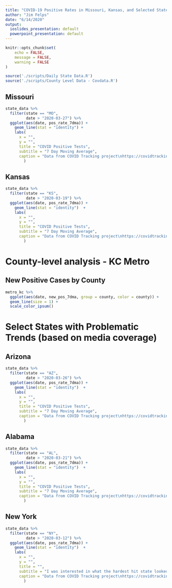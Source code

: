 ```yaml
---
title: "COVID-19 Positive Rates in Missouri, Kansas, and Selected States"
author: "Jim Felps"
date: "6/14/2020"
output:
  ioslides_presentation: default
  powerpoint_presentation: default
---
```


```r
knitr::opts_chunk$set(
	echo = FALSE,
	message = FALSE,
	warning = FALSE
)
```


```r
source('./scripts/Daily State Data.R')
source('./scripts/County Level Data - Covdata.R')

```

## Missouri

```r
state_data %>%
  filter(state == "MO",
         date > "2020-03-27") %>%
  ggplot(aes(date, pos_rate_7dma)) +
    geom_line(stat = "identity") +
    labs(
      x = "",
      y = "",
      title = "COVID Positive Tests",
      subtitle = "7 Day Moving Average",
      caption = "Data from COVID Tracking project\nhttps://covidtracking.com/"
        )
```

## Kansas

```r
state_data %>%
  filter(state == "KS",
         date > "2020-03-19") %>%
  ggplot(aes(date, pos_rate_7dma)) +
    geom_line(stat = "identity")  +
    labs(
      x = "",
      y = "",
      title = "COVID Positive Tests",
      subtitle = "7 Day Moving Average",
      caption = "Data from COVID Tracking project\nhttps://covidtracking.com/"
        )
```

# County-level analysis - KC Metro

## New Positive Cases by County
```r
metro_kc %>% 
  ggplot(aes(date, new_pos_7dma, group = county, color = county)) +
  geom_line(size = 1) +
  scale_color_ipsum()
```


# Select States with Problematic Trends \n(based on media coverage)

## Arizona

```r
state_data %>%
  filter(state == "AZ",
         date > "2020-03-26") %>%
  ggplot(aes(date, pos_rate_7dma)) +
    geom_line(stat = "identity")  +
    labs(
      x = "",
      y = "",
      title = "COVID Positive Tests",
      subtitle = "7 Day Moving Average",
      caption = "Data from COVID Tracking project\nhttps://covidtracking.com/"
        )
```

## Alabama

```r
state_data %>%
  filter(state == "AL",
         date > "2020-03-21") %>%
  ggplot(aes(date, pos_rate_7dma)) +
    geom_line(stat = "identity")  +
    labs(
      x = "",
      y = "",
      title = "COVID Positive Tests",
      subtitle = "7 Day Moving Average",
      caption = "Data from COVID Tracking project\nhttps://covidtracking.com/"
        )
```

## New York


```r
state_data %>%
  filter(state == "NY",
         date > "2020-03-12") %>%
  ggplot(aes(date, pos_rate_7dma)) +
    geom_line(stat = "identity")  +
    labs(
      x = "",
      y = "",
      title = "",
      subtitle = "I was interested in what the hardest hit state looked like \n7-day moving average",
      caption = "Data from COVID Tracking project\nhttps://covidtracking.com/"
        )
```

